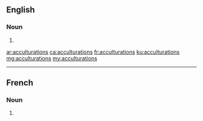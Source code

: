 ==English==

===Noun===
{{head|en|noun plural form}}

# {{plural of|acculturation|lang=en}}

[[ar:acculturations]]
[[ca:acculturations]]
[[fr:acculturations]]
[[ku:acculturations]]
[[mg:acculturations]]
[[my:acculturations]]

----
==French==

===Noun===
{{head|fr|noun plural form|g=f}}

# {{plural of|acculturation|lang=fr}}
{{rfc-auto}}